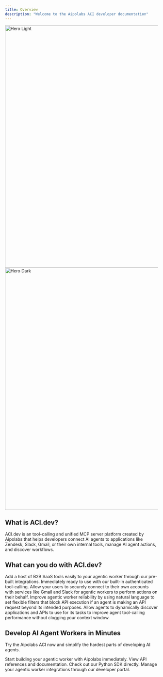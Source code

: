 ```yaml
---
title: Overview
description: "Welcome to the Aipolabs ACI developer documentation"
---
```


<img
  className="block dark:hidden"
  src="/images/hero-light.svg"
  alt="Hero Light"
  width="800"
/>
<img
  className="hidden dark:block"
  src="/images/hero-dark.svg"
  alt="Hero Dark"
  width="800"
/>

## What is ACI.dev?

ACI.dev is an tool-calling and unified MCP server platform created by Aipolabs that helps developers connect AI agents to applications like Zendesk, Slack, Gmail, or their own internal tools, manage AI agent actions, and discover workflows.


## What can you do with ACI.dev?


<CardGroup cols={1}>
  <Card
    title="Integrate B2B SaaS tools"
  >
    Add a host of B2B SaaS tools easily to your agentic worker through our pre-built integrations. Immediately ready to use with our built-in authenticated tool-calling.
  </Card>
  <Card
    title="Handle end-user authentication"
  >
    Allow your users to securely connect to their own accounts with services like Gmail and Slack for agentic workers to perform actions on their behalf.
  </Card>
  <Card
    title="Guardrail API executions by instruction filters"
  >
    Improve agentic worker reliability by using natural language to set flexible filters that block API execution if an agent is making an API request beyond its intended purposes.
  </Card>
  <Card
    title="Discover agentic workflows"
  >
    Allow agents to dynamically discover applications and APIs to use for its tasks to improve agent tool-calling performance without clogging your context window.
  </Card>
</CardGroup>

## Develop AI Agent Workers in Minutes

Try the Aipolabs ACI now and simplify the hardest parts of developing AI agents.

<CardGroup cols={2}>
  <Card
    title="Quickstart Guide"
    icon="rocket"
    href="/quickstart"
  >
    Start building your agentic worker with Aipolabs immediately.
  </Card>
  <Card
    title="Reference APIs"
    icon="code"
    href="/api-reference/overview"
  >
    View API references and documentation.
  </Card>
  <Card
    title="Python SDK"
    icon="screwdriver-wrench"
    href="https://github.com/aipotheosis-labs/aipolabs-python"
  >
    Check out our Python SDK directly.
  </Card>
  <Card
    title="Developer Portal"
    icon="stars"
    href="https://platform.aci.dev"
  >
    Manage your agentic worker integrations through our developer portal.
  </Card>
</CardGroup>

